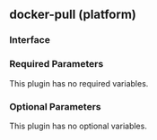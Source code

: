 ## docker-pull (platform)

### Interface

### Required Parameters

This plugin has no required variables.

### Optional Parameters

This plugin has no optional variables.
